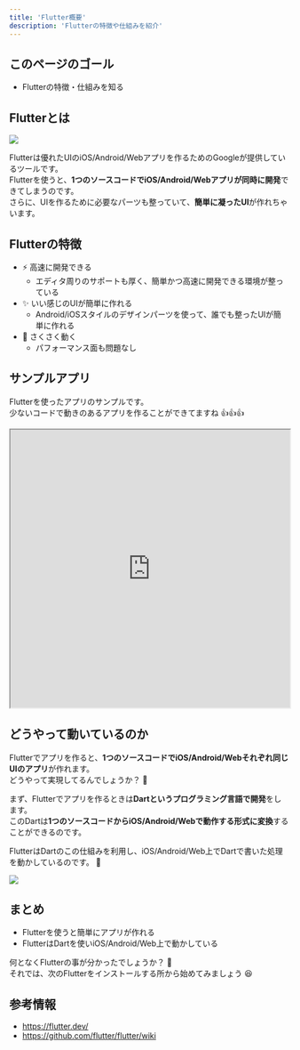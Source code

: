 ```yaml
---
title: 'Flutter概要'
description: 'Flutterの特徴や仕組みを紹介'
---
```


## このページのゴール
- Flutterの特徴・仕組みを知る


## Flutterとは

![](../images/logo_lockup_flutter_horizontal.svg)

Flutterは優れたUIのiOS/Android/Webアプリを作るためのGoogleが提供しているツールです。  
Flutterを使うと、**1つのソースコードでiOS/Android/Webアプリが同時に開発**できてしまうのです。  
さらに、UIを作るために必要なパーツも整っていて、**簡単に凝ったUI**が作れちゃいます。  


## Flutterの特徴

- ⚡️ 高速に開発できる
    - エディタ周りのサポートも厚く、簡単かつ高速に開発できる環境が整っている
- ✨ いい感じのUIが簡単に作れる
    - Android/iOSスタイルのデザインパーツを使って、誰でも整ったUIが簡単に作れる
- 🚀 さくさく動く
    - パフォーマンス面も問題なし


## サンプルアプリ

Flutterを使ったアプリのサンプルです。  
少ないコードで動きのあるアプリを作ることができてますね 👍👍👍

<iframe
    width="100%"
    height="500px"
    src="https://dartpad.dev/embed-flutter.html?split=60&theme=light&run=true&id=b6409e10de32b280b8938aa75364fa7b">
</iframe>


## どうやって動いているのか
Flutterでアプリを作ると、**1つのソースコードでiOS/Android/Webそれぞれ同じUIのアプリ**が作れます。  
どうやって実現してるんでしょうか？ 🤔

まず、Flutterでアプリを作るときは**Dartというプログラミング言語で開発**をします。  
このDartは**1つのソースコードからiOS/Android/Webで動作する形式に変換**することができるのです。  

FlutterはDartのこの仕組みを利用し、iOS/Android/Web上でDartで書いた処理を動かしているのです。 👀

![](../images/flutter-how-it-works.svg)


## まとめ
- Flutterを使うと簡単にアプリが作れる
- FlutterはDartを使いiOS/Android/Web上で動かしている

何となくFlutterの事が分かったでしょうか？ 🤔  
それでは、次のFlutterをインストールする所から始めてみましょう 😆


## 参考情報
- https://flutter.dev/
- https://github.com/flutter/flutter/wiki